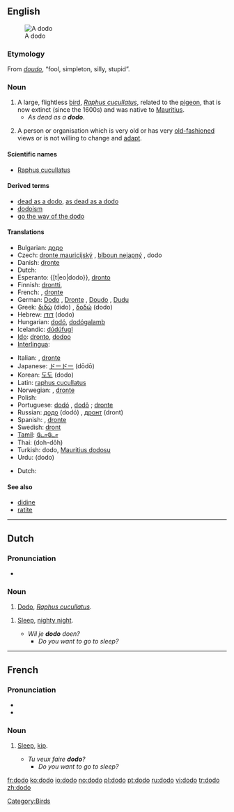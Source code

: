 {{see|Dodo|dodô|dodó}}
{{wikipedia}}
==English==
[[Image:ExtinctDodoBird.jpeg|thumb|A dodo]]

===Etymology===
From {{Pg.}} ''[[doudo]]'', “fool, simpleton, silly, stupid”.
{{rfe|doesn’t really fit with wikipedia}}

===Noun===
{{en-noun|pl=dodoes|pl2=dodos}}

# A large, flightless [[bird]], ''[[Raphus cucullatus]]'', related to the [[pigeon]], that is now extinct (since the 1600s) and was native to [[Mauritius]].
#* ''As dead as a '''dodo'''''.
# {{context|figurative}} A person or organisation which is very old or has very [[old-fashioned]] views or is not willing to change and [[adapt]].

====Scientific names====
*[[Raphus cucullatus]]

====Derived terms====
*[[dead as a dodo]], [[as dead as a dodo]]
*[[dodoism]]
*[[go the way of the dodo]]

====Translations====
{{trans-top|Raphus cucullatus}}
*Bulgarian: [[додо]] {{m}}
*Czech: [[dronte mauricijský]] {{m}}, [[blboun nejapný]] {{m}}, dodo {{m}}
*Danish: [[dronte]] {{c}}
*Dutch: {{t-|nl|dodo|m}}
*Esperanto: {[t|eo|dodo}}, [[dronto]]
*Finnish: [[drontti]], {{t-|fi|dodo}}
*French: {{t+|fr|dodo|m}}, [[dronte]] {{m}}
*German: [[Dodo]] {{m}}, [[Dronte]] {{m}}, [[Doudo]] {{m}}, [[Dudu]] {{m}}
*Greek: [[διδώ]] (dido) {{f}}, [[δοδώ]] (dodo) {{f}}
*Hebrew: [[דודו]] (dodo) {{m}}
*Hungarian: [[dodó]], [[dodógalamb]]
*Icelandic: [[dúdúfugl]] {{g|Icelandic}}
*[[Ido]]: [[dronto]], [[dodoo]]
*[[Interlingua]]: {{t-|ia|dodo|xs=Interlingua}}
{{trans-mid}}
*Italian: {{t-|it|dodo|m}}, [[dronte]] {{m}}
*Japanese: [[ドードー]] (dōdō)
*Korean: [[도도]] (dodo)
*Latin: [[raphus cucullatus]]
*Norwegian: {{t+|no|dodo|m}} {{italbrac|Bokmål}}, [[dronte]]  {{m}} {{italbrac|Nynorsk}}
*Polish: {{t+|pl|dodo|m}}
*Portuguese: [[dodó]] {{m}} {{italbrac|Portugal}}, [[dodô]] {{m}} {{italbrac|Brazil}}; [[dronte]] {{m}}
*Russian: [[додо]] (dodó) {{m}}, [[дронт]] (dront) {{m}}
*Spanish: {{t-|es|dodo|m}}, [[dronte]] {{m}}
*Swedish: [[dront]] {{c}}
*[[Tamil]]: [[டோடோ]]
*Thai: {{THchar|[[โดโด้]]}} (doh-dôh)
*Turkish: dodo, [[Mauritius dodosu]]
*Urdu: {{URchar|[[ڈو ڈو]]}} (dodo) {{m}}
{{trans-bottom}}

{{trans-top|old-fashioned person or institution}}
*Dutch: {{t-|nl|dodo|m}}
{{trans-mid}}
{{trans-bottom}}

====See also====
*[[didine]]
*[[ratite]]

[[Category:Birds]]

----

==Dutch==

===Pronunciation===
*{{IPA|/ˈdodo/}}

===Noun===
{{nl-noun2|m|’s|otje}}

# [[#English|Dodo]], ''[[Raphus cucullatus]]''.

{{nl-noun2|m|-|-}}
# {{context|Flemish|child language}} [[sleep|Sleep]], [[nighty night]].
#* ''Wil je '''dodo''' doen?''
#** ''Do you want to go to sleep?''

----

==French==

===Pronunciation===
*{{IPA|/dɔˈdɔ/}}
*{{SAMPA|/dO.dO/}}

===Noun===
{{fr-noun-reg|m}}

# {{context|child language}} [[sleep|Sleep]], [[kip]].
#* ''Tu veux faire '''dodo'''?''
#** ''Do you want to go to sleep?''

[[fr:dodo]]
[[ko:dodo]]
[[io:dodo]]
[[no:dodo]]
[[pl:dodo]]
[[pt:dodo]]
[[ru:dodo]]
[[vi:dodo]]
[[tr:dodo]]
[[zh:dodo]]